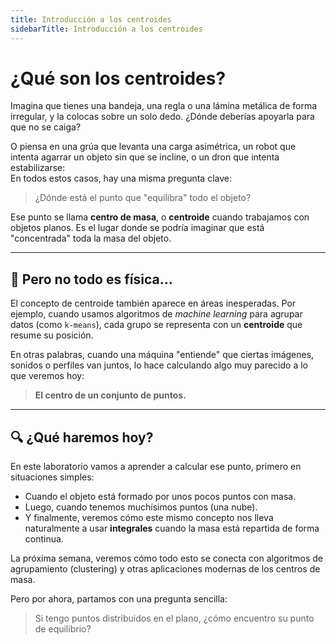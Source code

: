 ```yaml
---
title: Introducción a los centroides
sidebarTitle: Introducción a los centroides
---
```


<link
  rel="stylesheet"
  href="https://cdn.jsdelivr.net/npm/katex/dist/katex.css"
/>


# ¿Qué son los centroides?

Imagina que tienes una bandeja, una regla o una lámina metálica de forma irregular, y la colocas sobre un solo dedo. ¿Dónde deberías apoyarla para que no se caiga?

O piensa en una grúa que levanta una carga asimétrica, un robot que intenta agarrar un objeto sin que se incline, o un dron que intenta estabilizarse:  
En todos estos casos, hay una misma pregunta clave:

> ¿Dónde está el punto que "equilibra" todo el objeto?

Ese punto se llama **centro de masa**, o **centroide** cuando trabajamos con objetos planos. Es el lugar donde se podría imaginar que está "concentrada" toda la masa del objeto.

---

## 📐 Pero no todo es física...

El concepto de centroide también aparece en áreas inesperadas. Por ejemplo, cuando usamos algoritmos de *machine learning* para agrupar datos (como `k-means`), cada grupo se representa con un **centroide** que resume su posición.

En otras palabras, cuando una máquina "entiende" que ciertas imágenes, sonidos o perfiles van juntos, lo hace calculando algo muy parecido a lo que veremos hoy:  
> **El centro de un conjunto de puntos.**

---

## 🔍 ¿Qué haremos hoy?

En este laboratorio vamos a aprender a calcular ese punto, primero en situaciones simples:

- Cuando el objeto está formado por unos pocos puntos con masa.
- Luego, cuando tenemos muchísimos puntos (una nube).
- Y finalmente, veremos cómo este mismo concepto nos lleva naturalmente a usar **integrales** cuando la masa está repartida de forma continua.

La próxima semana, veremos cómo todo esto se conecta con algoritmos de agrupamiento (clustering) y otras aplicaciones modernas de los centros de masa.

Pero por ahora, partamos con una pregunta sencilla:

> Si tengo puntos distribuidos en el plano, ¿cómo encuentro su punto de equilibrio?